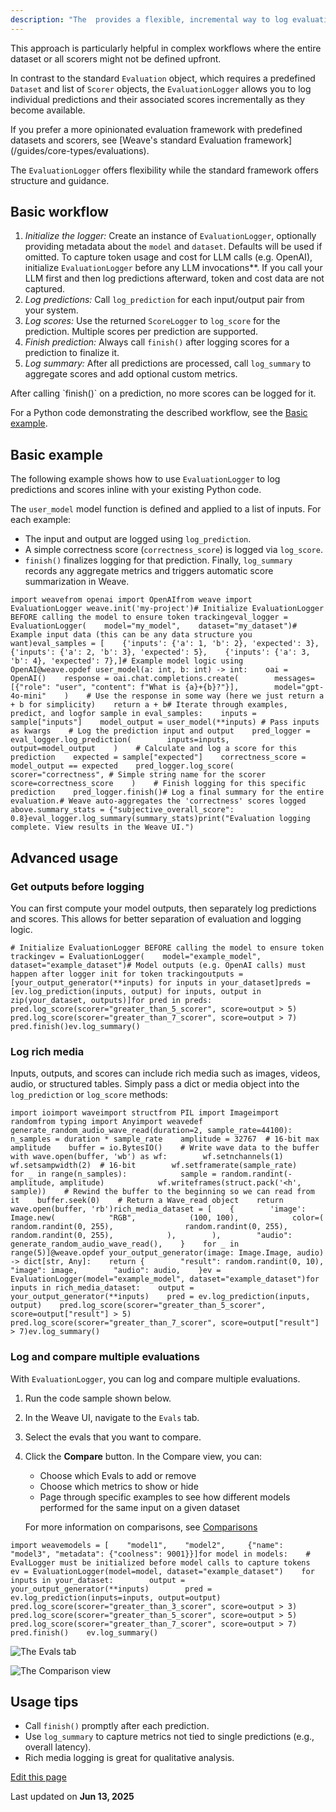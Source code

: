 ```yaml
---
description: "The  provides a flexible, incremental way to log evaluation data directly from your Python code. You don't need deep knowledge of Weave's internal data types; simply instantiate a logger and use its methods (, , ) to record evaluation steps."
---
```


This approach is particularly helpful in complex workflows where the entire dataset or all scorers might not be defined upfront.

In contrast to the standard `Evaluation` object, which requires a predefined `Dataset` and list of `Scorer` objects, the `EvaluationLogger` allows you to log individual predictions and their associated scores incrementally as they become available.

<Info>
  If you prefer a more opinionated evaluation framework with predefined datasets and scorers, see [Weave's standard Evaluation framework](/guides/core-types/evaluations).

  The `EvaluationLogger` offers flexibility while the standard framework offers structure and guidance.
</Info>

## Basic workflow[​](/guides/evaluation/evaluation_logger#basic-workflow "Direct link to Basic workflow")

1. *Initialize the logger:* Create an instance of `EvaluationLogger`, optionally providing metadata about the `model` and `dataset`. Defaults will be used if omitted.
   <Info>
     To capture token usage and cost for LLM calls (e.g. OpenAI), initialize `EvaluationLogger` before any LLM invocations\*\*. If you call your LLM first and then log predictions afterward, token and cost data are not captured.
   </Info>
2. *Log predictions:* Call `log_prediction` for each input/output pair from your system.
3. *Log scores:* Use the returned `ScoreLogger` to `log_score` for the prediction. Multiple scores per prediction are supported.
4. *Finish prediction:* Always call `finish()` after logging scores for a prediction to finalize it.
5. *Log summary:* After all predictions are processed, call `log_summary` to aggregate scores and add optional custom metrics.

<Info>
  After calling `finish()` on a prediction, no more scores can be logged for it.
</Info>

For a Python code demonstrating the described workflow, see the [Basic example](/guides/evaluation/evaluation_logger#basic-example).

## Basic example[​](/guides/evaluation/evaluation_logger#basic-example "Direct link to Basic example")

The following example shows how to use `EvaluationLogger` to log predictions and scores inline with your existing Python code.

The `user_model` model function is defined and applied to a list of inputs. For each example:

* The input and output are logged using `log_prediction`.
* A simple correctness score (`correctness_score`) is logged via `log_score`.
* `finish()` finalizes logging for that prediction. Finally, `log_summary` records any aggregate metrics and triggers automatic score summarization in Weave.

```
import weavefrom openai import OpenAIfrom weave import EvaluationLogger weave.init('my-project')# Initialize EvaluationLogger BEFORE calling the model to ensure token trackingeval_logger = EvaluationLogger(    model="my_model",    dataset="my_dataset")# Example input data (this can be any data structure you want)eval_samples = [    {'inputs': {'a': 1, 'b': 2}, 'expected': 3},    {'inputs': {'a': 2, 'b': 3}, 'expected': 5},    {'inputs': {'a': 3, 'b': 4}, 'expected': 7},]# Example model logic using OpenAI@weave.opdef user_model(a: int, b: int) -> int:    oai = OpenAI()    response = oai.chat.completions.create(        messages=[{"role": "user", "content": f"What is {a}+{b}?"}],        model="gpt-4o-mini"    )    # Use the response in some way (here we just return a + b for simplicity)    return a + b# Iterate through examples, predict, and logfor sample in eval_samples:    inputs = sample["inputs"]    model_output = user_model(**inputs) # Pass inputs as kwargs    # Log the prediction input and output    pred_logger = eval_logger.log_prediction(        inputs=inputs,        output=model_output    )    # Calculate and log a score for this prediction    expected = sample["expected"]    correctness_score = model_output == expected    pred_logger.log_score(        scorer="correctness", # Simple string name for the scorer        score=correctness_score    )    # Finish logging for this specific prediction    pred_logger.finish()# Log a final summary for the entire evaluation.# Weave auto-aggregates the 'correctness' scores logged above.summary_stats = {"subjective_overall_score": 0.8}eval_logger.log_summary(summary_stats)print("Evaluation logging complete. View results in the Weave UI.")
```

## Advanced usage[​](/guides/evaluation/evaluation_logger#advanced-usage "Direct link to Advanced usage")

### Get outputs before logging[​](/guides/evaluation/evaluation_logger#get-outputs-before-logging "Direct link to Get outputs before logging")

You can first compute your model outputs, then separately log predictions and scores. This allows for better separation of evaluation and logging logic.

```
# Initialize EvaluationLogger BEFORE calling the model to ensure token trackingev = EvaluationLogger(    model="example_model",     dataset="example_dataset")# Model outputs (e.g. OpenAI calls) must happen after logger init for token trackingoutputs = [your_output_generator(**inputs) for inputs in your_dataset]preds = [ev.log_prediction(inputs, output) for inputs, output in zip(your_dataset, outputs)]for pred in preds:    pred.log_score(scorer="greater_than_5_scorer", score=output > 5)    pred.log_score(scorer="greater_than_7_scorer", score=output > 7)    pred.finish()ev.log_summary()
```

### Log rich media[​](/guides/evaluation/evaluation_logger#log-rich-media "Direct link to Log rich media")

Inputs, outputs, and scores can include rich media such as images, videos, audio, or structured tables. Simply pass a dict or media object into the `log_prediction` or `log_score` methods:

```
import ioimport waveimport structfrom PIL import Imageimport randomfrom typing import Anyimport weavedef generate_random_audio_wave_read(duration=2, sample_rate=44100):    n_samples = duration * sample_rate    amplitude = 32767  # 16-bit max amplitude    buffer = io.BytesIO()    # Write wave data to the buffer    with wave.open(buffer, 'wb') as wf:        wf.setnchannels(1)        wf.setsampwidth(2)  # 16-bit        wf.setframerate(sample_rate)        for _ in range(n_samples):            sample = random.randint(-amplitude, amplitude)            wf.writeframes(struct.pack('<h', sample))    # Rewind the buffer to the beginning so we can read from it    buffer.seek(0)    # Return a Wave_read object    return wave.open(buffer, 'rb')rich_media_dataset = [    {        'image': Image.new(            "RGB",            (100, 100),            color=(                random.randint(0, 255),                random.randint(0, 255),                random.randint(0, 255),            ),        ),        "audio": generate_random_audio_wave_read(),    }    for _ in range(5)]@weave.opdef your_output_generator(image: Image.Image, audio) -> dict[str, Any]:    return {        "result": random.randint(0, 10),        "image": image,        "audio": audio,    }ev = EvaluationLogger(model="example_model", dataset="example_dataset")for inputs in rich_media_dataset:    output = your_output_generator(**inputs)    pred = ev.log_prediction(inputs, output)    pred.log_score(scorer="greater_than_5_scorer", score=output["result"] > 5)    pred.log_score(scorer="greater_than_7_scorer", score=output["result"] > 7)ev.log_summary()
```

### Log and compare multiple evaluations[​](/guides/evaluation/evaluation_logger#log-and-compare-multiple-evaluations "Direct link to Log and compare multiple evaluations")

With `EvaluationLogger`, you can log and compare multiple evaluations.

1. Run the code sample shown below.

2. In the Weave UI, navigate to the `Evals` tab.

3. Select the evals that you want to compare.

4. Click the **Compare** button. In the Compare view, you can:

   * Choose which Evals to add or remove
   * Choose which metrics to show or hide
   * Page through specific examples to see how different models performed for the same input on a given dataset

   For more information on comparisons, see [Comparisons](/guides/tools/comparison)

```
import weavemodels = [    "model1",    "model2",     {"name": "model3", "metadata": {"coolness": 9001}}]for model in models:    # EvalLogger must be initialized before model calls to capture tokens    ev = EvaluationLogger(model=model, dataset="example_dataset")    for inputs in your_dataset:        output = your_output_generator(**inputs)        pred = ev.log_prediction(inputs=inputs, output=output)        pred.log_score(scorer="greater_than_3_scorer", score=output > 3)        pred.log_score(scorer="greater_than_5_scorer", score=output > 5)        pred.log_score(scorer="greater_than_7_scorer", score=output > 7)        pred.finish()    ev.log_summary()
```

![The Evals tab](/images/guides/evaluation/assets/images/evals_tab-c97e9e1e1d510cf3d22e5ba005a0b825.png)

![The Comparison view](/images/guides/evaluation/assets/images/comparison-61c799d6b7ff9be955cce959f19be593.png)

## Usage tips[​](/guides/evaluation/evaluation_logger#usage-tips "Direct link to Usage tips")

* Call `finish()` promptly after each prediction.
* Use `log_summary` to capture metrics not tied to single predictions (e.g., overall latency).
* Rich media logging is great for qualitative analysis.

[Edit this page](https://github.com/wandb/weave/blob/master/docs/docs/guides/evaluation/evaluation_logger.md)

Last updated on **Jun 13, 2025**
